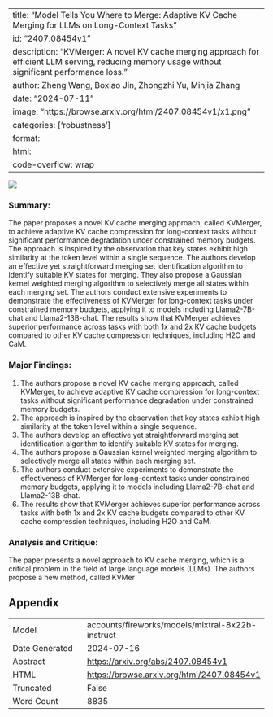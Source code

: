 
---
title: "Model Tells You Where to Merge: Adaptive KV Cache Merging for LLMs on Long-Context Tasks"
id: "2407.08454v1"
description: "KVMerger: A novel KV cache merging approach for efficient LLM serving, reducing memory usage without significant performance loss."
author: Zheng Wang, Boxiao Jin, Zhongzhi Yu, Minjia Zhang
date: "2024-07-11"
image: "https://browse.arxiv.org/html/2407.08454v1/x1.png"
categories: ['robustness']
format:
  html:
    code-overflow: wrap
---

![](https://browse.arxiv.org/html/2407.08454v1/x1.png)

### Summary:

The paper proposes a novel KV cache merging approach, called KVMerger, to achieve adaptive KV cache compression for long-context tasks without significant performance degradation under constrained memory budgets. The approach is inspired by the observation that key states exhibit high similarity at the token level within a single sequence. The authors develop an effective yet straightforward merging set identification algorithm to identify suitable KV states for merging. They also propose a Gaussian kernel weighted merging algorithm to selectively merge all states within each merging set. The authors conduct extensive experiments to demonstrate the effectiveness of KVMerger for long-context tasks under constrained memory budgets, applying it to models including Llama2-7B-chat and Llama2-13B-chat. The results show that KVMerger achieves superior performance across tasks with both 1x and 2x KV cache budgets compared to other KV cache compression techniques, including H2O and CaM.

### Major Findings:

1. The authors propose a novel KV cache merging approach, called KVMerger, to achieve adaptive KV cache compression for long-context tasks without significant performance degradation under constrained memory budgets.
2. The approach is inspired by the observation that key states exhibit high similarity at the token level within a single sequence.
3. The authors develop an effective yet straightforward merging set identification algorithm to identify suitable KV states for merging.
4. The authors propose a Gaussian kernel weighted merging algorithm to selectively merge all states within each merging set.
5. The authors conduct extensive experiments to demonstrate the effectiveness of KVMerger for long-context tasks under constrained memory budgets, applying it to models including Llama2-7B-chat and Llama2-13B-chat.
6. The results show that KVMerger achieves superior performance across tasks with both 1x and 2x KV cache budgets compared to other KV cache compression techniques, including H2O and CaM.

### Analysis and Critique:

The paper presents a novel approach to KV cache merging, which is a critical problem in the field of large language models (LLMs). The authors propose a new method, called KVMer

## Appendix

|          |          |
|----------|----------|
| Model     | accounts/fireworks/models/mixtral-8x22b-instruct       |
| Date Generated     | 2024-07-16       |
| Abstract | [https://arxiv.org/abs/2407.08454v1](https://arxiv.org/abs/2407.08454v1)        |
| HTML     | [https://browse.arxiv.org/html/2407.08454v1](https://browse.arxiv.org/html/2407.08454v1)       |
| Truncated       | False       |
| Word Count       | 8835       |